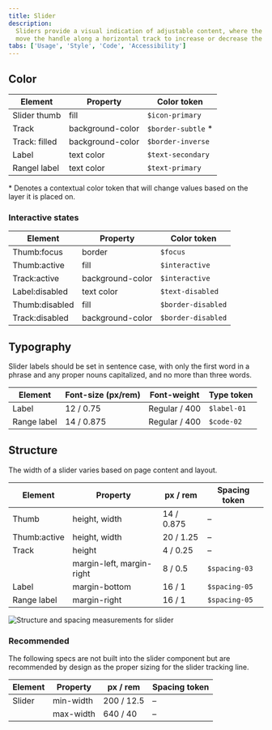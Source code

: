```yaml
---
title: Slider
description:
  Sliders provide a visual indication of adjustable content, where the user can
  move the handle along a horizontal track to increase or decrease the value.
tabs: ['Usage', 'Style', 'Code', 'Accessibility']
---
```


## Color

| Element       | Property         | Color token         |
| ------------- | ---------------- | ------------------- |
| Slider thumb  | fill             | `$icon-primary`     |
| Track         | background-color | `$border-subtle` \* |
| Track: filled | background-color | `$border-inverse`   |
| Label         | text color       | `$text-secondary`   |
| Rangel label  | text color       | `$text-primary`     |

<Caption>
  * Denotes a contextual color token that will change values based on the layer
  it is placed on.
</Caption>

### Interactive states

| Element        | Property         | Color token        |
| -------------- | ---------------- | ------------------ |
| Thumb:focus    | border           | `$focus`           |
| Thumb:active   | fill             | `$interactive`     |
| Track:active   | background-color | `$interactive`     |
| Label:disabled | text color       | `$text-disabled`   |
| Thumb:disabled | fill             | `$border-disabled` |
| Track:disabled | background-color | `$border-disabled` |

## Typography

Slider labels should be set in sentence case, with only the first word in a
phrase and any proper nouns capitalized, and no more than three words.

| Element     | Font-size (px/rem) | Font-weight   | Type token  |
| ----------- | ------------------ | ------------- | ----------- |
| Label       | 12 / 0.75          | Regular / 400 | `$label-01` |
| Range label | 14 / 0.875         | Regular / 400 | `$code-02`  |

## Structure

The width of a slider varies based on page content and layout.

| Element      | Property                  | px / rem   | Spacing token |
| ------------ | ------------------------- | ---------- | ------------- |
| Thumb        | height, width             | 14 / 0.875 | –             |
| Thumb:active | height, width             | 20 / 1.25  | –             |
| Track        | height                    | 4 / 0.25   | –             |
|              | margin-left, margin-right | 8 / 0.5    | `$spacing-03` |
| Label        | margin-bottom             | 16 / 1     | `$spacing-05` |
| Range label  | margin-right              | 16 / 1     | `$spacing-05` |

<div className="image--fixed">

![Structure and spacing measurements for slider](images/slider-style-1.png)

</div>

### Recommended

The following specs are not built into the slider component but are recommended
by design as the proper sizing for the slider tracking line.

| Element | Property  | px / rem   | Spacing token |
| ------- | --------- | ---------- | ------------- |
| Slider  | min-width | 200 / 12.5 | –             |
|         | max-width | 640 / 40   | –             |
